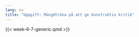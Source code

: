 ```yaml
---
lang: sv
title: "Uppgift: Mängdträna på att ge konstruktiv kritik"
---
```


{{< week-6-7-generic.qmd >}}
